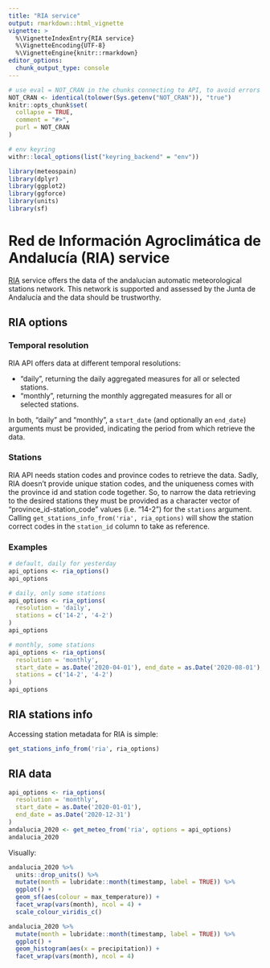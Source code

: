 ```yaml
---
title: "RIA service"
output: rmarkdown::html_vignette
vignette: >
  %\VignetteIndexEntry{RIA service}
  %\VignetteEncoding{UTF-8}
  %\VignetteEngine{knitr::rmarkdown}
editor_options: 
  chunk_output_type: console
---
```


```r
# use eval = NOT_CRAN in the chunks connecting to API, to avoid errors or warnings in CRAN checks
NOT_CRAN <- identical(tolower(Sys.getenv("NOT_CRAN")), "true")
knitr::opts_chunk$set(
  collapse = TRUE,
  comment = "#>",
  purl = NOT_CRAN
)

# env keyring
withr::local_options(list("keyring_backend" = "env"))
```

```r
library(meteospain)
library(dplyr)
library(ggplot2)
library(ggforce)
library(units)
library(sf)
```

# Red de Información Agroclimática de Andalucía (RIA) service

[RIA](https://www.juntadeandalucia.es/agriculturaypesca/ifapa/riaweb/web/) service offers the data of the
andalucian automatic meteorological stations network. This network is supported and assessed by the
Junta de Andalucía and the data should be trustworthy.

## RIA options

### Temporal resolution

RIA API offers data at different temporal resolutions:

  - "daily", returning the daily aggregated measures for all or selected stations.
  - "monthly", returning the monthly aggregated measures for all or selected stations.

In both, "daily" and "monthly", a `start_date` (and optionally an `end_date`) arguments must be provided,
indicating the period from which retrieve the data.

### Stations

RIA API needs station codes and province codes to retrieve the data. Sadly, RIA doesn't provide unique
station codes, and the uniqueness comes with the province id and station code together. So, to narrow the
data retrieving to the desired stations they must be provided as a character vector of
"province_id-station_code" values (i.e. "14-2") for the `stations` argument. Calling
`get_stations_info_from('ria', ria_options)` will show the station correct codes in the `station_id` column
to take as reference.

### Examples

```r
# default, daily for yesterday
api_options <- ria_options()
api_options

# daily, only some stations
api_options <- ria_options(
  resolution = 'daily',
  stations = c('14-2', '4-2')
)
api_options

# monthly, some stations
api_options <- ria_options(
  resolution = 'monthly',
  start_date = as.Date('2020-04-01'), end_date = as.Date('2020-08-01'),
  stations = c('14-2', '4-2')
)
api_options
```


## RIA stations info

Accessing station metadata for RIA is simple:

```r
get_stations_info_from('ria', ria_options)
```

## RIA data

```r
api_options <- ria_options(
  resolution = 'monthly',
  start_date = as.Date('2020-01-01'),
  end_date = as.Date('2020-12-31')
)
andalucia_2020 <- get_meteo_from('ria', options = api_options)
andalucia_2020
```

Visually:

```r
andalucia_2020 %>%
  units::drop_units() %>%
  mutate(month = lubridate::month(timestamp, label = TRUE)) %>%
  ggplot() +
  geom_sf(aes(colour = max_temperature)) +
  facet_wrap(vars(month), ncol = 4) +
  scale_colour_viridis_c()

andalucia_2020 %>%
  mutate(month = lubridate::month(timestamp, label = TRUE)) %>%
  ggplot() +
  geom_histogram(aes(x = precipitation)) +
  facet_wrap(vars(month), ncol = 4)
```
